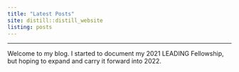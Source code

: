 ```yaml
---
title: "Latest Posts"
site: distill::distill_website
listing: posts
---
```

---
Welcome to my blog. I started to document my 2021 LEADING Fellowship, but hoping to expand and carry it forward into 2022. 

